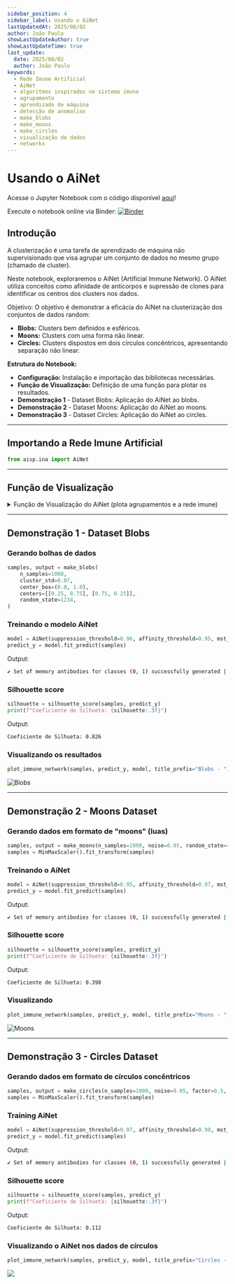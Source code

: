 ```yaml
---
sidebar_position: 4
sidebar_label: Usando o AiNet
lastUpdatedAt: 2025/08/02
author: João Paulo
showLastUpdateAuthor: true
showLastUpdateTime: true
last_update:
  date: 2025/08/02
  author: João Paulo
keywords:
  - Rede Imune Artificial
  - AiNet
  - algoritmos inspirados no sistema imune
  - agrupamento
  - aprendizado de máquina
  - detecção de anomalias
  - make_blobs
  - make_moons
  - make_circles
  - visualização de dados
  - networkx
---
```


# Usando o AiNet
Acesse o Jupyter Notebook com o código disponível [aqui](https://github.com/AIS-Package/aisp/blob/main/examples/pt-br/clustering/AiNet/example_with_randomly_generated_dataset.ipynb)!

Execute o notebook online via Binder: [![Binder](https://mybinder.org/badge_logo.svg)](https://mybinder.org/v2/gh/AIS-Package/aisp/HEAD?labpath=%2Fexamples%2Fpt-br%2Fclustering%2FAiNet%2Fexample_with_randomly_generated_dataset.ipynb)
## Introdução

A clusterização é uma tarefa de aprendizado de máquina não supervisionado que visa agrupar um conjunto de dados no mesmo grupo (chamado de cluster).

Neste notebook, exploraremos o AiNet (Artificial Immune Network). O AiNet utiliza conceitos como afinidade de anticorpos e supressão de clones para identificar os centros dos clusters nos dados.

Objetivo: O objetivo é demonstrar a eficácia do AiNet na clusterização dos conjuntos de dados random:

* **Blobs:** Clusters bem definidos e esféricos.
* **Moons:** Clusters com uma forma não linear.
* **Circles:** Clusters dispostos em dois círculos concêntricos, apresentando separação não linear.

**Estrutura do Notebook:**

* **Configuração:** Instalação e importação das bibliotecas necessárias.
* **Função de Visualização:** Definição de uma função para plotar os resultados.
* **Demonstração 1** - Dataset Blobs: Aplicação do AiNet ao blobs.
* **Demonstração 2** - Dataset Moons: Aplicação do AiNet ao moons.
* **Demonstração 3** - Dataset Circles: Aplicação do AiNet ao circles.

---

## Importando a Rede Imune Artificial
```python
from aisp.ina import AiNet
```

---

## Função de Visualização

<details>
<summary>Função de Visualização do AiNet (plota agrupamentos e a rede imune)</summary>

```python
def plot_immune_network(train_x, predict_y, model, title_prefix=""):
    """
    Plota os resultados da clusterização da AiNet.

    Paramentos:
        train_x (np.array): Os dados de entrada.
        predict_y (np.array): As previsões de cluster do modelo.
        model (AiNet): O modelo AiNet treinado.
        title_prefix (str, optional): Um prefixo para os títulos dos gráficos.
    """
    clusters = list(model._memory_network.values())
    network = np.array(model._population_antibodies)
    
    _, axs = plt.subplots(2, 2, figsize=(12, 12))
    colors = colormaps.get_cmap('Accent')

    # Dados originais
    axs[0][0].scatter(train_x[:, 0], train_x[:, 1], color='dodgerblue', alpha=0.9, s=50, marker='o', edgecolors='k')
    axs[0][0].set_title(f'{title_prefix}Dados Originais', fontsize=16)
    axs[0][0].set_xlabel('X', fontsize=14)
    axs[0][0].set_ylabel('Y', fontsize=14)
    axs[0][0].grid(True, linestyle='--', alpha=0.5)

    # População de anticorpos
    axs[0][1].scatter(network[:, 0], network[:, 1], color='crimson', alpha=0.9, s=70, marker='.', edgecolors='k')
    axs[0][1].set_title(f'{title_prefix}População de Anticorpos', fontsize=16)
    axs[0][1].set_xlabel('X', fontsize=14)
    axs[0][1].set_ylabel('Y', fontsize=14)
    axs[0][1].grid(True, linestyle='--', alpha=0.5)

    # Previsões dos clusters
    scatter = axs[1][0].scatter(train_x[:, 0], train_x[:, 1], c=predict_y, cmap='Accent', s=50, edgecolors='k', alpha=0.9)
    axs[1][0].set_title(f'{title_prefix}Previsões dos Clusters (AiNet)', fontsize=16)
    axs[1][0].set_xlabel('X', fontsize=14)
    axs[1][0].set_ylabel('Y', fontsize=14)
    axs[1][0].grid(True, linestyle='--', alpha=0.5)
    legend1 = axs[1][0].legend(*scatter.legend_elements(), title="Clusters")
    axs[1][0].add_artist(legend1)

    # Grafo da Rede Imune
    G = nx.Graph()
    positions = {}
    for i, cluster in enumerate(clusters):
        cluster_nodes = [f'{i}_{j}' for j in range(len(cluster))]
        G.add_nodes_from(cluster_nodes)
        for node, point in zip(cluster_nodes, cluster):
            positions[node] = tuple(point)
        dist_matrix = squareform(pdist(cluster))
        mst_local = minimum_spanning_tree(dist_matrix).toarray()
        for row_idx, row in enumerate(mst_local):
            for col_idx, weight in enumerate(row):
                if weight > 0:
                    G.add_edge(cluster_nodes[row_idx], cluster_nodes[col_idx], weight=weight)
    for i, cluster in enumerate(clusters):
        cluster_nodes = [f'{i}_{j}' for j in range(len(cluster))]
        nx.draw_networkx_nodes(G, positions, nodelist=cluster_nodes, ax=axs[1][1],
                               node_color=[colors(i)], node_size=70, edgecolors='k', label=f'Cluster {i}')
    nx.draw_networkx_edges(G, positions, ax=axs[1][1], alpha=0.6)
    axs[1][1].set_title(f'{title_prefix}Rede Imune Grafo', fontsize=16)
    axs[1][1].set_xlabel('X', fontsize=14)
    axs[1][1].set_ylabel('Y', fontsize=14)
    axs[1][1].grid(True, linestyle='--', alpha=0.5)
    axs[1][1].legend()
    plt.tight_layout()
    plt.show()
```

</details>

---

## Demonstração 1 - Dataset Blobs

### Gerando bolhas de dados

```python
samples, output = make_blobs(
    n_samples=1000,
    cluster_std=0.07,
    center_box=(0.0, 1.0),
    centers=[[0.25, 0.75], [0.75, 0.25]],
    random_state=1234,
)
```

### Treinando o modelo AiNet

```python
model = AiNet(suppression_threshold=0.96, affinity_threshold=0.95, mst_inconsistency_factor=3, seed=123)
predict_y = model.fit_predict(samples)
```

Output:
```bash
✔ Set of memory antibodies for classes (0, 1) successfully generated | Clusters: 2 | Population of antibodies size: 119:  ┇██████████┇ 10/10 total training interactions
```

### Silhouette score

```python
silhouette = silhouette_score(samples, predict_y)
print(f"Coeficiente de Silhueta: {silhouette:.3f}")
```

Output:
```bash
Coeficiente de Silhueta: 0.826
```

### Visualizando os resultados

```python
plot_immune_network(samples, predict_y, model, title_prefix="Blobs - ")
```

![Blobs](../../assets/ainet_blob.png)

---

## Demonstração 2 - Moons Dataset

### Gerando dados em formato de "moons" (luas)

```python
samples, output = make_moons(n_samples=1000, noise=0.05, random_state=42)
samples = MinMaxScaler().fit_transform(samples)
```

### Treinando o AiNet

```python
model = AiNet(suppression_threshold=0.95, affinity_threshold=0.97, mst_inconsistency_factor=2.5, seed=123)
predict_y = model.fit_predict(samples)
```

Output:
```bash
✔ Set of memory antibodies for classes (0, 1) successfully generated | Clusters: 2 | Population of antibodies size: 69:  ┇██████████┇ 10/10 total training interactions
```

### Silhouette score

```python
silhouette = silhouette_score(samples, predict_y)
print(f"Coeficiente de Silhueta: {silhouette:.3f}")
```

Output:
```bash
Coeficiente de Silhueta: 0.398
```

### Visualizando

```python
plot_immune_network(samples, predict_y, model, title_prefix="Moons - ")
```

![Moons](../../assets/ainet_moon.png)

---

## Demonstração 3 - Circles Dataset

### Gerando dados em formato de círculos concêntricos

```python
samples, output = make_circles(n_samples=1000, noise=0.05, factor=0.5, random_state=42)
samples = MinMaxScaler().fit_transform(samples)
```

### Training AiNet

```python
model = AiNet(suppression_threshold=0.97, affinity_threshold=0.98, mst_inconsistency_factor=3.8, seed=123)
predict_y = model.fit_predict(samples)
```

Output:
```bash
✔ Set of memory antibodies for classes (0, 1) successfully generated | Clusters: 2 | Population of antibodies size: 169:  ┇██████████┇ 10/10 total training interactions
```

### Silhouette score

```python
silhouette = silhouette_score(samples, predict_y)
print(f"Coeficiente de Silhueta: {silhouette:.3f}")
```

Output:
```bash
Coeficiente de Silhueta: 0.112
```
### Visualizando o AiNet nos dados de círculos

```python
plot_immune_network(samples, predict_y, model, title_prefix="Circles - ")
```

![](../../assets/ainet_circler.png)
